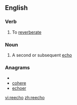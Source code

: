 ==English==


===Verb===
{{en-verb}}

# To [[reverberate]]

===Noun===
{{en-noun|pl2=reechoes}}

# A second or subsequent [[echo]]

===Anagrams===
* {{alphagram|ceehor}}
* [[cohere#English|cohere]]
* [[echoer#English|echoer]]

[[vi:reecho]]
[[zh:reecho]]
